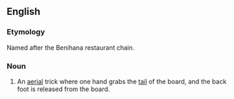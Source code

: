 ==English==
{{wikipedia|benihana (skateboarding trick)}}

===Etymology===
Named after the Benihana restaurant chain.

===Noun===
{{en-noun}}

# {{label|en|skateboarding}} An [[aerial]] trick where one hand grabs the [[tail]] of the board, and the back foot is released from the board.